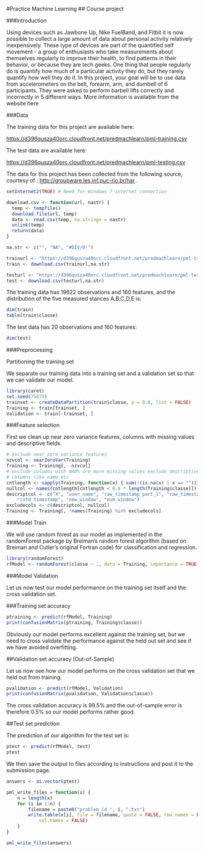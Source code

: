#Practice Machine Learning 
## Course project

###Introduction

Using devices such as Jawbone Up, Nike FuelBand, and Fitbit it is now possible to collect a large amount of data about personal activity relatively inexpensively. These type of devices are part of the quantified self movement - a group of enthusiasts who take measurements about themselves regularly to improve their health, to find patterns in their behavior, or because they are tech geeks. One thing that people regularly do is quantify how much of a particular activity they do, but they rarely quantify how well they do it. In this project, your goal will be to use data from accelerometers on the belt, forearm, arm, and dumbell of 6 participants. They were asked to perform barbell lifts correctly and incorrectly in 5 different ways. More information is available from the website here

###Data

The training data for this project are available here: 

[https://d396qusza40orc.cloudfront.net/predmachlearn/pml-training.csv](https://d396qusza40orc.cloudfront.net/predmachlearn/pml-training.csv)

The test data are available here: 

[https://d396qusza40orc.cloudfront.net/predmachlearn/pml-testing.csv](https://d396qusza40orc.cloudfront.net/predmachlearn/pml-testing.csv)

The data for this project has been collected from the following source,
courtesy of : [http://groupware.les.inf.puc-rio.br/har](http://groupware.les.inf.puc-rio.br/har) .  

```r
setInternet2(TRUE) # Need for Windows 7 internet connection

download.csv <- function(url, nastr) {
  temp <- tempfile()
  download.file(url, temp)
  data <- read.csv(temp, na.strings = nastr)
  unlink(temp)
  return(data)
}

na.str <- c("", "NA", "#DIV/0!")

trainurl <- "https://d396qusza40orc.cloudfront.net/predmachlearn/pml-training.csv"
train <- download.csv(trainurl,na.str)

testurl <- "https://d396qusza40orc.cloudfront.net/predmachlearn/pml-testing.csv"
test <- download.csv(testurl,na.str)

```



The training data has 19622 observations and 160 features, and the distribution of the five measured stances A,B,C,D,E is:
```r
dim(train)
table(train$classe)
```


The test data has 20 observations and 160 features:
```r
dim(test)
```


###Preprocessing

Partitioning the training set

We separate our training data into a training set and a validation set so that we can validate our model.
```r
library(caret)
set.seed(75873)
trainset <- createDataPartition(train$classe, p = 0.8, list = FALSE)
Training <- train[trainset, ]
Validation <- train[-trainset, ]
```


###Feature selection

First we clean up near zero variance features, columns with missing values and descriptive fields.
```r
# exclude near zero variance features
nzvcol <- nearZeroVar(Training)
Training <- Training[, -nzvcol]
# exclude columns with m40% ore more missing values exclude descriptive
# columns like name etc
cntlength <- sapply(Training, function(x) { sum(!(is.na(x) | x == ""))})
nullcol <- names(cntlength[cntlength < 0.6 * length(Training$classe)])
descriptcol <- c("X", "user_name", "raw_timestamp_part_1", "raw_timestamp_part_2", 
    "cvtd_timestamp", "new_window", "num_window")
excludecols <- c(descriptcol, nullcol)
Training <- Training[, !names(Training) %in% excludecols]
```


###Model Train

We will use random forest as our model as implemented in the randomForest package by Breiman's random forest algorithm (based on Breiman and Cutler's original Fortran code) for classification and regression.

```r
library(randomForest)
rfModel <- randomForest(classe ~ ., data = Training, importance = TRUE, ntrees = 10)
```

###Model Validation

Let us now test our model performance on the training set itself and the cross validation set.

###Training set accuracy
```r
ptraining <- predict(rfModel, Training)
print(confusionMatrix(ptraining, Training$classe))
```


Obviously our model performs excellent against the training set, but we need to cross validate the performance against the held out set and see if we have avoided overfitting.

##Validation set accuracy (Out-of-Sample)

Let us now see how our model performs on the cross validation set that we held out from training.

```r
pvalidation <- predict(rfModel, Validation)
print(confusionMatrix(pvalidation, Validation$classe))
```
The cross validation accuracy is 99.5% and the out-of-sample error is therefore 0.5% so our model performs rather good.

##Test set prediction

The prediction of our algorithm for the test set is:
```r
ptest <- predict(rfModel, test)
ptest
```

We then save the output to files according to instructions and post it to the submission page.

```r
answers <- as.vector(ptest)

pml_write_files = function(x) {
    n = length(x)
    for (i in 1:n) {
        filename = paste0("problem_id_", i, ".txt")
        write.table(x[i], file = filename, quote = FALSE, row.names = FALSE, 
            col.names = FALSE)
    }
}

pml_write_files(answers)
```

